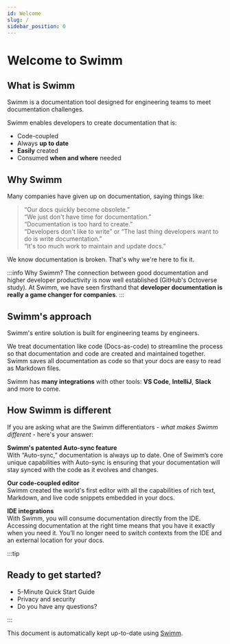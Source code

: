 ```yaml
---
id: Welcome
slug: /
sidebar_position: 0
---
```




# Welcome to Swimm

## What is Swimm

Swimm is a documentation tool designed for engineering teams to meet documentation challenges.<br/>

Swimm enables developers to create documentation that is:

- Code-coupled
- Always **up to date**
- **Easily** created
- Consumed **when and where** needed

## Why Swimm

Many companies have given up on documentation, saying things like:

> “Our docs quickly become obsolete.”<br/>
> “We just don't have time for documentation.”<br/>
> “Documentation is too hard to create.”<br/>
> “Developers don't like to write” or “The last thing developers want to do is write documentation.”<br/>
> “It's too much work to maintain and update docs.”

We know documentation is broken. That's why we're here to fix it.

:::info
Why Swimm? The connection between good documentation and higher developer productivity is now well established (<Link to="https://octoverse.github.com/">GitHub's Octoverse study</Link>). At Swimm, we have seen firsthand that **developer documentation is really a game changer for companies**.
:::

## Swimm's approach

Swimm's entire solution is built for engineering teams by engineers.<br/>

We treat documentation like code (Docs-as-code) to streamline the process so that documentation and code are created and maintained together. Swimm saves all documentation as code so that your docs are easy to read as Markdown files.<br/>

Swimm has **many integrations** with other tools: **VS Code**, **IntelliJ**, **Slack** and more to come.

## How Swimm is different

If you are asking what are the Swimm differentiators - _what makes Swimm different_ - here's your answer:

**Swimm's patented Auto-sync feature**<br/>
With “Auto-sync,” documentation is always up to date. One of Swimm’s core unique capabilities with Auto-sync is ensuring that your documentation will stay synced with the code as it evolves and changes.

**Our code-coupled editor**<br/>
Swimm created the world's first editor with all the capabilities of rich text, Markdown, and live code snippets embedded in your docs.

**IDE integrations**<br/>
With Swimm, you will consume documentation directly from the IDE. Accessing documentation at the right time means that you have it exactly when you need it. You’ll no longer need to switch contexts from the IDE and an external location for your docs.

:::tip

## Ready to get started?

- <Link to="/getting-started-guide">5-Minute Quick Start Guide</Link>
- <Link to="/security"> Privacy and security</Link>
- <Link to="/faq">Do you have any questions? </Link>

:::

This document is automatically kept up-to-date using [Swimm](https://swimm.io).
